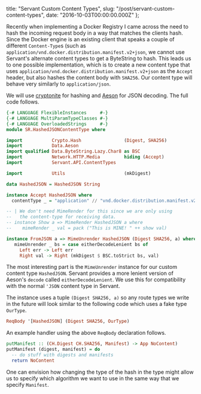   title: "Servant Custom Content Types",
  slug: "/post/servant-custom-content-types",
  date: "2016-10-03T00:00:00.000Z"
};

Recently when implementing a Docker Registry I came across
the need to hash the incoming request body in a way that
matches the clients hash. Since the Docker engine is an
existing client that speaks a couple of different
`Content-Type`s (such as
`application/vnd.docker.distribution.manifest.v2+json`, we
cannot use Servant's alternate content types to get a
ByteString to hash. This leads us to one possible
implementation, which is to create a new content type that
uses `application/vnd.docker.distribution.manifest.v2+json`
as the `Accept` header, but also hashes the content body
with `SHA256`. Our content type will behave very similarly
to `application/json`.

We will use [cryptonite][cryptonite] for hashing and
[Aeson][aeson] for JSON decoding. The full code follows.

```haskell
{-# LANGUAGE FlexibleInstances     #-}
{-# LANGUAGE MultiParamTypeClasses #-}
{-# LANGUAGE OverloadedStrings     #-}
module SR.HashedJSONContentType where

import           Crypto.Hash                (Digest, SHA256)
import           Data.Aeson
import qualified Data.ByteString.Lazy.Char8 as BSC
import           Network.HTTP.Media         hiding (Accept)
import           Servant.API.ContentTypes

import           Utils                      (mkDigest)

data HashedJSON = HashedJSON String

instance Accept HashedJSON where
  contentType _ = "application" // "vnd.docker.distribution.manifest.v2+json"

-- | We don't need MimeRender for this since we are only using
--   the content-type for receiving data.
-- instance Show a => MimeRender HashedJSON a where
--    mimeRender _ val = pack ("This is MINE! " ++ show val)

instance FromJSON a => MimeUnrender HashedJSON (Digest SHA256, a) where
   mimeUnrender _ bs = case eitherDecodeLenient bs of
     Left err -> Left err
     Right val -> Right (mkDigest $ BSC.toStrict bs, val)
```

The most interesting part is the `MimeUnrender` instance for
our custom content type `HashedJSON`. Servant provides a
more lenient version of Aeson's `decode` called
`eitherDecodeLenient`. We use this for compatibility with
the normal `'JSON` content type in Servant.

The instance uses a tuple `(Digest SHA256, a)` so any route
types we write in the future will look similar to the
following code which uses a fake type `OurType`.

```haskell
ReqBody '[HashedJSON] (Digest SHA256, OurType)
```

An example handler using the above `ReqBody` declaration
follows.

```haskell
putManifest :: (CH.Digest CH.SHA256, Manifest) -> App NoContent)
putManifest (digest, manifest) = do
  -- do stuff with digests and manifests
  return NoContent
```

One can envision how changing the type of the hash in the
type might allow us to specify which algorithm we want to
use in the same way that we specify `Manifest`.

[cryptonite]: https://hackage.haskell.org/package/cryptonite
[aeson]: https://hackage.haskell.org/package/aeson
